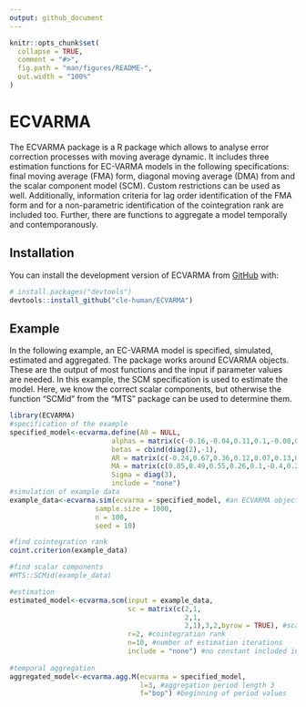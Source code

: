 ```yaml
---
output: github_document
---
```


<!-- README.md is generated from README.Rmd. Please edit that file -->

```r
knitr::opts_chunk$set(
  collapse = TRUE,
  comment = "#>",
  fig.path = "man/figures/README-",
  out.width = "100%"
)
```

# ECVARMA

<!-- badges: start -->
<!-- badges: end -->

The ECVARMA package is a R package which allows to analyse error correction processes with moving average dynamic. It includes three estimation functions for EC-VARMA models in the following specifications: final moving average (FMA) form, diagonal moving average (DMA) from and the scalar component model (SCM). Custom restrictions can be used as well. Additionally, information criteria for lag order identification of the FMA form and for a non-parametric identification of the cointegration rank are included too. Further, there are functions to aggregate a model temporally and contemporanously.

## Installation

You can install the development version of ECVARMA from [GitHub](https://github.com/) with:

``` r
# install.packages("devtools")
devtools::install_github("cle-human/ECVARMA")
```

## Example

In the following example, an EC-VARMA model is specified, simulated, estimated and aggregated. The package works around ECVARMA objects. These are the output of most functions and the input if parameter values are needed.
In this example, the SCM specification is used to estimate the model. Here, we know the correct scalar components, but otherwise the function "SCMid" from the "MTS" package can be used to determine them.

```r
library(ECVARMA)
#specification of the example 
specified_model<-ecvarma.define(A0 = NULL,
                         alphas = matrix(c(-0.16,-0.04,0.11,0.1,-0.08,0.02),3,2),
                         betas = cbind(diag(2),-1),
                         AR = matrix(c(-0.24,0.67,0.36,0.12,0.07,0.13,0.06,-0.17,0.03),3,3),
                         MA = matrix(c(0.85,0.49,0.55,0.26,0.1,-0.4,0.26,0,0.43),3,3),
                         Sigma = diag(3),
                         include = "none")
#simulation of example data
example_data<-ecvarma.sim(ecvarma = specified_model, #an ECVARMA object 
                     sample.size = 1000,
                     n = 100,
                     seed = 10)

#find cointegration rank
coint.criterion(example_data)

#find scalar components
#MTS::SCMid(example_data)

#estimation
estimated_model<-ecvarma.scm(input = example_data,
                             sc = matrix(c(2,1,
                                           2,1,
                                           2,1),3,2,byrow = TRUE), #scalar components
                             r=2, #cointegration rank
                             n=10, #number of estimation iterations
                             include = "none") #no constant included in the model
  
#temporal aggregation
aggregated_model<-ecvarma.agg.M(ecvarma = specified_model,
                                l=3, #aggregation period length 3
                                f="bop") #beginning of period values

```
